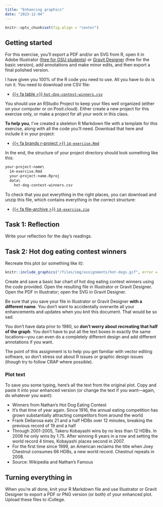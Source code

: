 ```yaml
---
title: "Enhancing graphics"
date: "2023-12-04"
---
```


```r
knitr::opts_chunk$set(fig.align = "center")
```

## Getting started

For this exercise, you'll export a PDF and/or an SVG from R, open it in Adobe Illustrator ([free for GSU students](https://technology.gsu.edu/technology-services/it-services/software-computer-purchase/software-download-and-purchase/adobe-creative-cloud/)) or [Gravit Designer](https://www.designer.io/en/) (free for the basic version), add annotations and make minor edits, and then export a final polished version.

I have given you 100% of the R code you need to use. All you have to do is run it. You need to download one CSV file: 

- [{{< fa table >}} `hot-dog-contest-winners.csv`](/files/data/external_data/hot-dog-contest-winners.csv)

You should use an RStudio Project to keep your files well organized (either on your computer or on Posit.cloud). Either create a new project for this exercise only, or make a project for all your work in this class.

**To help you**, I've created a skeleton R Markdown file with a template for this exercise, along with all the code you'll need. Download that here and include it in your project:

- [{{< fa brands r-project >}} `14-exercise.Rmd`](/projects/14-exercise/14-exercise.Rmd)

In the end, the structure of your project directory should look something like this:

```default
your-project-name\
  14-exercise.Rmd
  your-project-name.Rproj
  data\
    hot-dog-contest-winners.csv
```

To check that you put everything in the right places, you can download and unzip this file, which contains everything in the correct structure:

- [{{< fa file-archive >}} `14-exercise.zip`](/projects/14-exercise.zip)


## Task 1: Reflection

Write your reflection for the day's readings.


## Task 2: Hot dog eating contest winners

Recreate this plot (or something like it):

```r
knitr::include_graphics("/files/img/assignments/hot-dogs.gif", error = FALSE)
```

Create and save a basic bar chart of hot dog eating contest winners using the code provided. Open the resulting file in Illustrator or Gravit Designer. Open the PDF in Illustrator; open the SVG in Gravit Designer.

Be sure that you save your file in Illustrator or Gravit Designer **with a different name**. You don't want to accidentally overwrite all your enhancements and updates when you knit this document. That would be so sad.

You don't have data prior to 1980, so **don't worry about recreating that half of the graph**. You don't have to put all the text boxes in exactly the same locations—you can even do a completely different design and add different annotations if you want. 

The point of this assignment is to help you get familiar with vector editing software, so don't stress out about R issues or graphic design issues (though try to follow CRAP where possible).

::: {.callout-note}
### Plot text

To save you some typing, here's all the text from the original plot. Copy and paste it into your enhanced version (or change the text if you want—again, do whatever you want):

- Winners from Nathan’s Hot Dog Eating Contest
- It’s that time of year again. Since 1916, the annual eating competition has grown substantially attracting competitors from around the world
- Frank Dellarosa eats 21 and a half HDBs over 12 minutes, breaking the previous record of 19 and a half
- Through 2001-2005, Takeru Kobayashi wins by no less than 12 HDBs. In 2006 he only wins by 1.75. After winning 6 years in a row and setting the world record 4 times, Kobayashi places second in 2007.
- For the first time since 1999, an American reclaims the title when Joey Chestnut consumes 66 HDBs, a new world record. Chestnut repeats in 2008.
- Source: Wikipedia and Nathan’s Famous
:::


## Turning everything in

When you're all done, knit your R Markdown file and use Illustrator or Gravit Designer to export a PDF or PNG version (or both) of your enhanced plot. Upload these files to iCollege.
